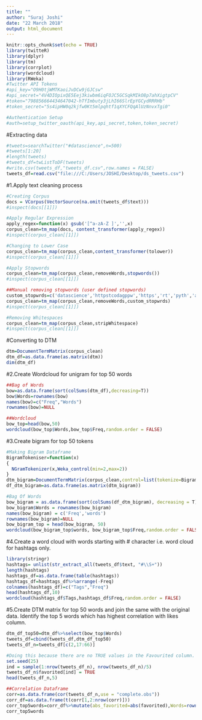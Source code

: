 ---
title: ""
author: "Suraj Joshi"
date: "22 March 2018"
output: html_document
---
```{r setup, include=FALSE}
knitr::opts_chunk$set(echo = TRUE)
library(twitteR)
library(dplyr)
library(tm)
library(corrplot)
library(wordcloud)
library(RWeka)
#Twitter API Tokens
#api_key="O9H0tjWMTKaoiJvDCw9jGJCsw"
#api_secret="4V4DIOpixQE5Eej3kiwbm6iqFOJC5GCSqkMIkO8p7ahXigtpCV"
#token="798856664434647042-hTfImbuty3jLhI66SlrEpYGCydRRRHb"
#token_secret="5s4ipHW0q2kjfw0Kt5mlpqhtf1qXYCFQqAlUzNnvxTgi0"

#Authentication Setup
#auth=setup_twitter_oauth(api_key,api_secret,token,token_secret)
```

#Extracting data
```{r}
#tweets=searchTwitter("#datascience",n=500)
#tweets[1:20]
#length(tweets)
#tweets_df=twListToDF(tweets)
#write.csv(tweets_df,"tweets_df.csv",row.names = FALSE)
tweets_df=read.csv("file:///C:/Users/JOSHI/Desktop/ds_tweets.csv")
```

#1.Apply text cleaning process
```{r}
#Creating Corpus
docs = VCorpus(VectorSource(na.omit(tweets_df$text)))
#inspect(docs[[1]])

#Apply Regular Expression
apply_regex=function(x) gsub('[^a-zA-Z ]','',x)
corpus_clean=tm_map(docs, content_transformer(apply_regex))
#inspect(corpus_clean[[1]])

#Changing to Lower Case
corpus_clean=tm_map(corpus_clean,content_transformer(tolower))
#inspect(corpus_clean[[1]])

#Apply Stopwords
corpus_clean=tm_map(corpus_clean,removeWords,stopwords())
#inspect(corpus_clean[[1]])

##Manual removing stopwords (user defined stopwords)
custom_stopwrds=c('datascience','httpstcodagppw','https','rt','pyth','abdsc','agoeskoes','am','a...','anal','analy','artifi','artifici','baaaack')
corpus_clean=tm_map(corpus_clean,removeWords,custom_stopwrds)
#inspect(corpus_clean[[1]])

#Removing Whitespaces
corpus_clean=tm_map(corpus_clean,stripWhitespace)
#inspect(corpus_clean[[1]])
```

#Converting to DTM
```{r}
dtm=DocumentTermMatrix(corpus_clean)
dtm_df=as.data.frame(as.matrix(dtm))
dim(dtm_df)
```

#2.Create Wordcloud for unigram for top 50 words
```{r warning=FALSE}
##Bag of Words
bow=as.data.frame(sort(colSums(dtm_df),decreasing=T))
bow$Words=rownames(bow)
names(bow)=c("Freq","Words")
rownames(bow)=NULL

##Wordcloud
bow_top=head(bow,50)
wordcloud(bow_top$Words,bow_top$Freq,random.order = FALSE)
```

#3.Create bigram for top 50 tokens
```{r message=FALSE, warning=FALSE}
#Making Bigram Dataframe
BigramTokeniser=function(x)
{
  NGramTokenizer(x,Weka_control(min=2,max=2))
}
dtm_bigram=DocumentTermMatrix(corpus_clean,control=list(tokenize=BigramTokeniser))
df_dtm_bigram=as.data.frame(as.matrix(dtm_bigram))

#Bag Of Words
bow_bigram = as.data.frame(sort(colSums(df_dtm_bigram), decreasing = T))
bow_bigram$Words = rownames(bow_bigram)
names(bow_bigram) = c('Freq','words')
rownames(bow_bigram)=NULL
bow_bigram_top = head(bow_bigram, 50)
wordcloud(bow_bigram_top$words, bow_bigram_top$Freq,random.order = FALSE)
```

#4.Create a word cloud with words starting with # character i.e. word cloud for hashtags only.
```{r message=FALSE, warning=FALSE}
library(stringr)
hashtags= unlist(str_extract_all(tweets_df$text, "#\\S+"))
length(hashtags)
hashtags_df=as.data.frame(table(hashtags))
hashtags_df=hashtags_df%>%arrange(-Freq)
colnames(hashtags_df)=c("Tags","Freq")
head(hashtags_df,10)
wordcloud(hashtags_df$Tags,hashtags_df$Freq,random.order = FALSE)
```

#5.Create DTM matrix for top 50 words and join the same with the original data. Identify the top 5 words which has highest correlation with likes column.
```{r}

dtm_df_top50=dtm_df%>%select(bow_top$Words)
tweets_df=cbind(tweets_df,dtm_df_top50)
tweets_df_n=tweets_df[c(2,17:66)]

#Doing this because there are no TRUE values in the Favourited column. There are only false. So I am randomly adding some TRUE values to 1/5 of the Favourited column.    
set.seed(25)
ind = sample(1:nrow(tweets_df_n), nrow(tweets_df_n)/5)
tweets_df_n$favorited[ind] = TRUE
head(tweets_df_n,5)

##Correlation Dataframe
corr=as.data.frame(cor(tweets_df_n,use = "complete.obs"))
corr_df=as.data.frame(t(corr[1,2:nrow(corr)]))
corr_top5words=corr_df%>%mutate(abs_favorited=abs(favorited),Words=rownames(corr_df))%>%arrange(-abs_favorited)%>%select(Words,favorited)%>%head(5)
corr_top5words
```
